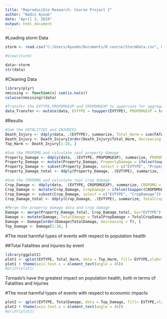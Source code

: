 ---
title: "Reproducible Research: Course Project 2"
author: "Nadin Ayoub"
date: "April 3, 2019"
output: html_document
---
#Loading storm Data

```{r}
storm <- read.csv("C:/Users/Ayoubn/Documents/R course/StormData.csv", header=TRUE, sep=",")
```

```{r}
#View(storm)

data<-storm
str(data)

```

#Cleaning Data

```{r}
library(plyr)
nmissing <- function(x) sum(is.na(x))
colwise(nmissing)(data)

```



```{r}
#Transfer the EVTYPE,PROPDMGEXP and CROPDMGEXP to uppercase for aggregation
data_Transfer <- mutate(data, EVTYPE = toupper(EVTYPE), PROPDMGEXP = toupper(PROPDMGEXP), CROPDMGEXP = toupper(CROPDMGEXP), BGN_DATE = as.POSIXlt(data$BGN_DATE, format="%m/%d/%Y %H:%M:%S"))
```

#Results

```{r}
#Sum the FATALITIES and INJURIES 
Death_Injury <- ddply(data, .(EVTYPE), summarize, Total_Harm = sum(FATALITIES + INJURIES))
Death_Injury <- Death_Injury[order(Death_Injury$Total_Harm, decreasing = T), ]
Top_Harm <- Death_Injury[1:10, ]
```

  
```{r}
#Sum the PROPDMG and calculate real property damage
Property_Damage <- ddply(data, .(EVTYPE, PROPDMGEXP), summarize, PROPDMG = sum(PROPDMG))
Property_Damage <- mutate(Property_Damage, PropertyDamage = ifelse(toupper(PROPDMGEXP) =='K', PROPDMG*1000, ifelse(toupper(PROPDMGEXP) =='M', PROPDMG*1000000, ifelse(toupper(PROPDMGEXP) == 'B', PROPDMG*1000000000, ifelse(toupper(PROPDMGEXP) == 'H', PROPDMG*100, PROPDMG)))))
Property_Damage <- subset(Property_Damage, select = c("EVTYPE", "PropertyDamage"))
Property_Damage_total <- ddply(Property_Damage, .(EVTYPE), summarize, TotalPropDamage = sum(PropertyDamage))
```


```{r}
#Sum the CROPDMG and calculate real crop damage 
Crop_Damage <- ddply(data, .(EVTYPE, CROPDMGEXP), summarize, CROPDMG = sum(CROPDMG))
Crop_Damage <- mutate(Crop_Damage, CropDamage = ifelse(toupper(CROPDMGEXP) =='K', CROPDMG*1000, ifelse(toupper(CROPDMGEXP) =='M', CROPDMG*1000000, ifelse(toupper(CROPDMGEXP) == 'B', CROPDMG*1000000000, ifelse(toupper(CROPDMGEXP) == 'H', CROPDMG*100, CROPDMG)))))
Crop_Damage <- subset(Crop_Damage, select = c("EVTYPE", "CropDamage"))
Crop_Damage_total <- ddply(Crop_Damage, .(EVTYPE), summarize, TotalCropDamage = sum(CropDamage))
```


```{r}
#Merge the property damage data and crop damage
Damage <- merge(Property_Damage_total, Crop_Damage_total, by="EVTYPE")
Damage <- mutate(Damage, TotalDamage = TotalPropDamage + TotalCropDamage)
Damage <- Damage[order(Damage$TotalDamage, decreasing = T), ]
Top_Damage <- Damage[1:10, ]
```

#The most harmful types of events with respect to population health

##Total Fatalities and Injuries by event

```{r}
library(ggplot2)
plot1 <- qplot(EVTYPE, Total_Harm, data = Top_Harm, fill= EVTYPE,xlab="Top 10 events",ylab="Casualties",main="Casualties due to severe weather events\nin the U.S from 1950-2011")
plot1 + theme(axis.text.x = element_text(angle = 45))
#print(plot1)
```

Tornado's have the greatest impact on population health, both in terms of Fatalities and Injuries

#The most harmful types of events with respect to economic impacts

```{r}
plot2 <- qplot(EVTYPE, TotalDamage, data = Top_Damage, fill= EVTYPE,xlab="Top 10 events",ylab="Economic damage",main="Economic damage due to severe weather events\nin the U.S from 1950-2011")
plot2 + theme(axis.text.x = element_text(angle = 45))
#print(plot2)
```



